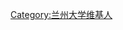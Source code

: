 {{Userbox
  |border-c = #0068b7
  |border-s = 1
  |id-c     = #FFFFFF
  |id-s     = 12
  |id-fc    = #000000
  |info-c   = #0068b7
  |info-s   = 8
  |info-fc  = #FFFFFF
  |id       = 兰州大学
  |info     = 这个用户是[[兰州大学]]的老师、学生或校友。
}}
[[Category:兰州大学维基人]]